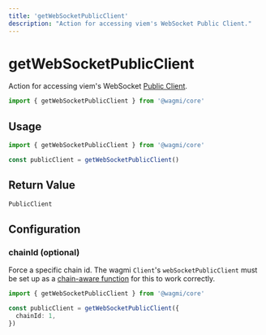 ```yaml
---
title: 'getWebSocketPublicClient'
description: "Action for accessing viem's WebSocket Public Client."
---
```


# getWebSocketPublicClient

Action for accessing viem's WebSocket [Public Client](https://viem.sh/docs/clients/public.html).

```ts
import { getWebSocketPublicClient } from '@wagmi/core'
```

## Usage

```ts
import { getWebSocketPublicClient } from '@wagmi/core'

const publicClient = getWebSocketPublicClient()
```

## Return Value

```ts
PublicClient
```

## Configuration

### chainId (optional)

Force a specific chain id. The wagmi `Client`'s `webSocketPublicClient` must be set up as a [chain-aware function](/core/config#websocketpublicclient-optional) for this to work correctly.

```ts {5}
import { getWebSocketPublicClient } from '@wagmi/core'

const publicClient = getWebSocketPublicClient({
  chainId: 1,
})
```
